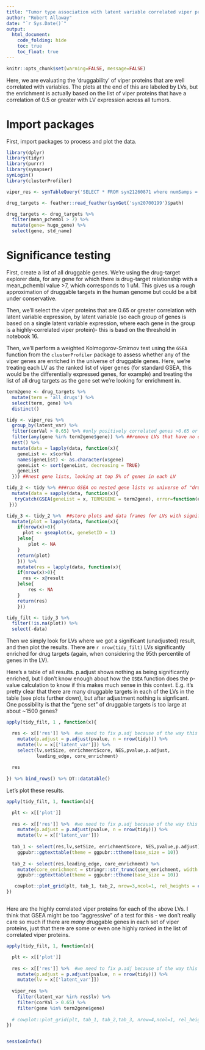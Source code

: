 ```yaml
---
title: "Tumor type association with latent variable correlated viper protein expression in NF tumors"
author: "Robert Allaway"
date: "`r Sys.Date()`"
output:
  html_document:
    code_folding: hide
    toc: true
    toc_float: true
---
```


```r
knitr::opts_chunk$set(warning=FALSE, message=FALSE)
```


Here, we are evaluating the 'druggability' of viper proteins that are well correlated with variables. 
The plots at the end of this are labeled by LVs, but the enrichment is actually based on the list of viper proteins that have a correlation of 0.5 or greater with LV expression across all tumors.

# Import packages

First, import packages to process and plot the data. 

```r
library(dplyr)
library(tidyr)
library(purrr)
library(synapser)
synLogin()
library(clusterProfiler)

viper_res <- synTableQuery('SELECT * FROM syn21260871 where numSamps = 77')$filepath %>% readr::read_csv()

drug_targets <- feather::read_feather(synGet('syn20700199')$path)

drug_targets <- drug_targets %>% 
  filter(mean_pchembl > 7) %>% 
  mutate(gene= hugo_gene) %>% 
  select(gene, std_name) 
```

# Significance testing

First, create a list of all druggable genes. We're using the drug-target explorer data, for any gene for which there is drug-target relationship with a mean_pchembl value >7, which corresponds to 1 uM. This gives us a rough approximation of druggable targets in the human genome but could be a bit under conservative.

Then, we'll select the viper proteins that are 0.65 or greater correlation with latent variable expression, by latent variable (so each group of genes is based on a single latent variable expression, where each gene in the group is a highly-correlated viper protein)- this is basd on the threshold in notebook 16. 

Then, we'll perform a weighted Kolmogorov-Smirnov test using the `GSEA` function from the `clusterProfiler` package to assess whether any of the viper genes are enriched in the universe of druggable genes. Here, we're treating each LV as the ranked list of viper genes (for standard GSEA, this would be the differentially expressed genes, for example) and treating the list of all drug targets as the gene set we're looking for enrichment in. 


```r

term2gene <- drug_targets %>% 
  mutate(term = 'all_drugs') %>% 
  select(term, gene) %>% 
  distinct()

tidy <- viper_res %>% 
  group_by(latent_var) %>% 
  filter(corVal > 0.65) %>% #only positively correlated genes >0.65 or so...this is arbitrary
  filter(any(gene %in% term2gene$gene)) %>% ##remove LVs that have no overlap if any exist
  nest() %>% 
  mutate(data = lapply(data, function(x){
    geneList <- x$corVal 
    names(geneList) <- as.character(x$gene) 
    geneList <- sort(geneList, decreasing = TRUE)
    geneList
  })) ##nest gene lists, looking at top 5% of genes in each LV 

tidy_2 <- tidy %>% ###run GSEA on nested gene lists vs universe of "druggable genes" 
  mutate(data = sapply(data, function(x){
   tryCatch(GSEA(geneList = x, TERM2GENE = term2gene), error=function(err) NA)
 }))

tidy_3 <- tidy_2 %>%  ##store plots and data frames for LVs with significant results
  mutate(plot = lapply(data, function(x){
    if(nrow(x)>0){
      plot <- gseaplot(x, geneSetID = 1)
    }else{
        plot <- NA
    }
    return(plot)
    })) %>% 
    mutate(res = lapply(data, function(x){
    if(nrow(x)>0){
      res <- x@result
    }else{
        res <- NA
    }
    return(res)
    }))

tidy_filt <- tidy_3 %>% 
  filter(!is.na(plot)) %>% 
  select(-data)

```

Then we simply look for LVs where we got a significant (unadjusted) result, and then plot the results. There are `r nrow(tidy_filt)` LVs significantly enriched for drug targets (again, when considering the 95th percentile of genes in the LV). 

Here's a table of all results. p.adjust shows nothing as being significantly enriched, but I don't know enough about how the `GSEA` function does the p-value calculation to know if this makes much sense in this context. E.g. it's pretty clear that there are many druggable targets in each of the LVs in the table (see plots further down), but after adjustment nothing is signficant. One possibility is that the "gene set" of druggable targets is too large at about ~1500 genes? 

```r

apply(tidy_filt, 1 , function(x){

  res <- x[['res']] %>%  #we need to fix p.adj because of the way this was run
    mutate(p.adjust = p.adjust(pvalue, n = nrow(tidy))) %>% 
    mutate(lv = x[['latent_var']]) %>% 
    select(lv,setSize, enrichmentScore, NES,pvalue,p.adjust,
           leading_edge, core_enrichment)
  
  res
  
}) %>% bind_rows() %>% DT::datatable()


```

Let's plot these results. 

```r

apply(tidy_filt, 1, function(x){

  plt <- x[['plot']]
  
  res <- x[['res']] %>%  #we need to fix p.adj because of the way this was run
    mutate(p.adjust = p.adjust(pvalue, n = nrow(tidy))) %>% 
    mutate(lv = x[['latent_var']])
  
  tab_1 <- select(res,lv,setSize, enrichmentScore, NES,pvalue,p.adjust) %>% 
    ggpubr::ggtexttable(theme = ggpubr::ttheme(base_size = 10))
  
  tab_2 <- select(res,leading_edge, core_enrichment) %>% 
    mutate(core_enrichment = stringr::str_trunc(core_enrichment, width = 30)) %>% 
    ggpubr::ggtexttable(theme = ggpubr::ttheme(base_size = 10))

   cowplot::plot_grid(plt, tab_1, tab_2, nrow=3,ncol=1, rel_heights = c(5,1,1))
})



```
Here are the highly correlated viper proteins for each of the above LVs. I think that GSEA might be too "aggressive" of a test for this - we don't really care so much if there are _many_ druggable genes in each set of viper proteins, just that there are some or even one highly ranked in the list of correlated viper proteins. 

```r

apply(tidy_filt, 1, function(x){

  plt <- x[['plot']]
  
  res <- x[['res']] %>%  #we need to fix p.adj because of the way this was run
    mutate(p.adjust = p.adjust(pvalue, n = nrow(tidy))) %>% 
    mutate(lv = x[['latent_var']])
  
  viper_res %>% 
    filter(latent_var %in% res$lv) %>% 
    filter(corVal > 0.65) %>% 
    filter(gene %in% term2gene$gene)
  
  # cowplot::plot_grid(plt, tab_1, tab_2,tab_3, nrow=4,ncol=1, rel_heights = c(5,1,1))
})



```

```r

sessionInfo()

```
